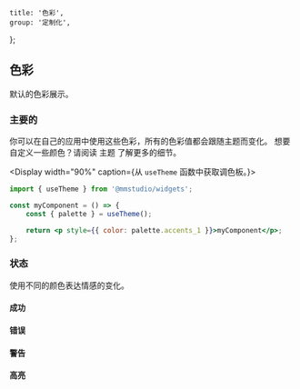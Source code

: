 
	title: '色彩',
	group: '定制化',
};

## 色彩

默认的色彩展示。

<Spacer y={2} />

### 主要的

你可以在自己的应用中使用这些色彩，所有的色彩值都会跟随主题而变化。
想要自定义一些颜色？请阅读 <NextLink href="/zh-cn/guide/themes"><Link color>主题</Link></NextLink> 了解更多的细节。

<Display width="90%" caption={<span>从 <Code>useTheme</Code> 函数中获取调色板。</span>}>

```jsx
import { useTheme } from '@mmstudio/widgets';

const myComponent = () => {
	const { palette } = useTheme();

	return <p style={{ color: palette.accents_1 }}>myComponent</p>;
};
```

</Display>
<Spacer y={1} />
<Colors type="normal" />
<Spacer y={3} />

### 状态

使用不同的颜色表达情感的变化。

#### 成功

<Colors type="success" />
<Spacer y={3} />

#### 错误

<Colors type="error" />
<Spacer y={3} />

#### 警告

<Colors type="warning" />
<Spacer y={3} />

#### 高亮

<Colors type="highlight" />
<Spacer y={3} />

